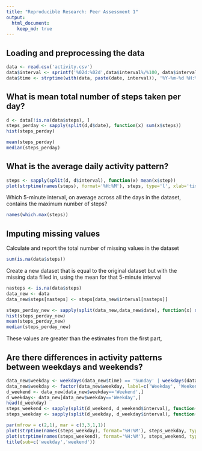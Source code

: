 ```yaml
---
title: "Reproducible Research: Peer Assessment 1"
output: 
  html_document:
    keep_md: true
---
```



## Loading and preprocessing the data

```r
data <- read.csv('activity.csv')
data$interval <- sprintf('%02d:%02d',data$interval%/%100, data$interval%%100)
data$time <- strptime(with(data, paste(date, interval)), '%Y-%m-%d %H:%M')
```


## What is mean total number of steps taken per day?
```r
d <- data[!is.na(data$steps), ]
steps_perday <- sapply(split(d,d$date), function(x) sum(x$steps))
hist(steps_perday)
```

```r
mean(steps_perday)
median(steps_perday)
```


## What is the average daily activity pattern?

```r
steps <- sapply(split(d, d$interval), function(x) mean(x$step))
plot(strptime(names(steps), format='%H:%M'), steps, type='l', xlab='time')
```

Which 5-minute interval, on average across all the days in the dataset, contains the maximum number of steps?
```r
names(which.max(steps))
```

## Imputing missing values
Calculate and report the total number of missing values in the dataset
```r
sum(is.na(data$steps))
```

Create a new dataset that is equal to the original dataset but with the missing data filled in, using the mean for that 5-minute interval
```r
nasteps <- is.na(data$steps)
data_new <- data
data_new$steps[nasteps] <- steps[data_new$interval[nasteps]]
```

```r
steps_perday_new <- sapply(split(data_new,data_new$date), function(x) sum(x$steps))
hist(steps_perday_new)
mean(steps_perday_new)
median(steps_perday_new)
```
These values are greater than the estimates from the first part, 

## Are there differences in activity patterns between weekdays and weekends?
```r
data_new$weekday <- weekdays(data_new$time) == 'Sunday' | weekdays(data_new$time) == 'Saturday'
data_new$weekday <- factor(data_new$weekday, label=c('Weekday', 'Weekend'))
d_weekend <- data_new[data_new$weekday=='Weekend',]
d_weekday<- data_new[data_new$weekday=='Weekday',]
head(d_weekday)
steps_weekend <- sapply(split(d_weekend, d_weekend$interval), function(x) mean(x$step))
steps_weekday <- sapply(split(d_weekday, d_weekday$interval), function(x) mean(x$step))

par(mfrow = c(2,1), mar = c(3,3,1,1))
plot(strptime(names(steps_weekday), format='%H:%M'), steps_weekday, type='l')
plot(strptime(names(steps_weekend), format='%H:%M'), steps_weekend, type='l')
title(sub=c('weekday','weekend'))
```